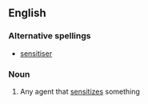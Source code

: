 ==English==

===Alternative spellings===
*[[sensitiser]]

===Noun===
{{en-noun}}

# Any agent that [[sensitize]]s something